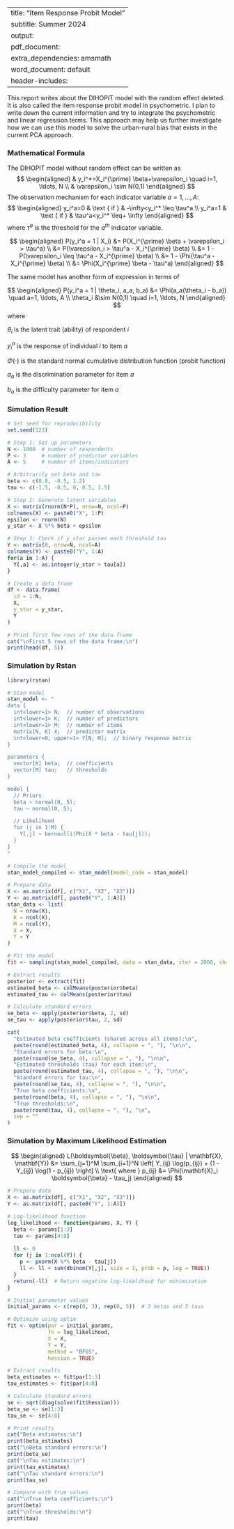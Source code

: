 
---
title: "Item Response Probit Model"
subtitle: Summer 2024
output:
  pdf_document:
    extra_dependencies: amsmath
  word_document: default
header-includes: \usepackage{amsmath}
---

This report writes about the DIHOPIT model with the random effect deleted. It is also called the item response probit model in psychometric. I plan to write down the current information and try to integrate the psychometric and linear regression terms. This approach may help us further investigate how we can use this model to solve the urban-rural bias that exists in the current PCA approach. 

### Mathematical Formula

The DIHOPIT model without random effect can be written as
$$
\begin{aligned}
& y_i^*=X_i^{\prime} \beta+\varepsilon_i \quad i=1, \ldots, N \\
& \varepsilon_i \sim N(0,1)
\end{aligned}
$$
The observation mechanism for each indicator variable $a=1, \ldots, A$:
$$
\begin{aligned}
y_i^a=0 & \text { if } & -\infty<y_i^* \leq \tau^a \\
y_i^a=1 & \text { if } & \tau^a<y_i^* \leq+ \infty
\end{aligned}
$$
where $\tau^a$ is the threshold for the $a^{th}$ indicator variable.

$$
\begin{aligned}
P(y_i^a = 1 | X_i) &= P(X_i^{\prime} \beta + \varepsilon_i > \tau^a) \\
&= P(\varepsilon_i > \tau^a - X_i^{\prime} \beta) \\
&= 1 - P(\varepsilon_i \leq \tau^a - X_i^{\prime} \beta) \\
&= 1 - \Phi(\tau^a - X_i^{\prime} \beta) \\
&= \Phi(X_i^{\prime} \beta - \tau^a)
\end{aligned}
$$

The same model has another form of expression in terms of 

$$
\begin{aligned}
P(y_i^a = 1 | \theta_i, a_a, b_a) &= \Phi(a_a(\theta_i - b_a)) \quad a=1, \ldots, A \\
\theta_i &\sim N(0,1) \quad i=1, \ldots, N 
\end{aligned}
$$
where 

$\theta_i$ is the latent trait (ability) of respondent $i$

$y_i^a$ is the response of individual $i$ to item $a$

$\Phi(\cdot)$ is the standard normal cumulative distribution function (probit function)

$a_a$ is the discrimination parameter for item $a$

$b_a$ is the difficulty parameter for item $a$


### Simulation Result 
```r
# Set seed for reproducibility
set.seed(123)

# Step 1: Set up parameters
N <- 1000  # number of respondents
P <- 3     # number of predictor variables
A <- 5     # number of items/indicators

# Arbitrarily set beta and tau
beta <- c(0.8, -0.5, 1.2)
tau <- c(-1.5, -0.5, 0, 0.5, 1.5)

# Step 2: Generate latent variables
X <- matrix(rnorm(N*P), nrow=N, ncol=P)
colnames(X) <- paste0("X", 1:P)
epsilon <- rnorm(N)
y_star <- X %*% beta + epsilon

# Step 3: Check if y_star passes each threshold tau
Y <- matrix(0, nrow=N, ncol=A)
colnames(Y) <- paste0("Y", 1:A)
for(a in 1:A) {
  Y[,a] <- as.integer(y_star > tau[a])
}

# Create a data frame
df <- data.frame(
  id = 1:N,
  X,
  y_star = y_star,
  Y
)

# Print first few rows of the data frame
cat("\nFirst 5 rows of the data frame:\n")
print(head(df, 5))
```

### Simulation by Rstan 


```r
library(rstan)

# Stan model
stan_model <- "
data {
  int<lower=1> N;  // number of observations
  int<lower=1> K;  // number of predictors
  int<lower=1> M;  // number of items
  matrix[N, K] X;  // predictor matrix
  int<lower=0, upper=1> Y[N, M];  // binary response matrix
}

parameters {
  vector[K] beta;  // coefficients
  vector[M] tau;   // thresholds
}

model {
  // Priors
  beta ~ normal(0, 5);
  tau ~ normal(0, 5);

  // Likelihood
  for (j in 1:M) {
    Y[,j] ~ bernoulli(Phi(X * beta - tau[j]));
  }
}
"

# Compile the model
stan_model_compiled <- stan_model(model_code = stan_model)

# Prepare data
X <- as.matrix(df[, c("X1", "X2", "X3")])
Y <- as.matrix(df[, paste0("Y", 1:A)])
stan_data <- list(
  N = nrow(X),
  K = ncol(X),
  M = ncol(Y),
  X = X,
  Y = Y
)

# Fit the model
fit <- sampling(stan_model_compiled, data = stan_data, iter = 2000, chains = 4)
```


```r
# Extract results
posterior <- extract(fit)
estimated_beta <- colMeans(posterior$beta)
estimated_tau <- colMeans(posterior$tau)

# Calculate standard errors
se_beta <- apply(posterior$beta, 2, sd)
se_tau <- apply(posterior$tau, 2, sd)

cat(
  "Estimated beta coefficients (shared across all items):\n",
  paste(round(estimated_beta, 4), collapse = ", "), "\n\n",
  "Standard errors for beta:\n",
  paste(round(se_beta, 4), collapse = ", "), "\n\n",
  "Estimated thresholds (tau) for each item:\n",
  paste(round(estimated_tau, 4), collapse = ", "), "\n\n",
  "Standard errors for tau:\n",
  paste(round(se_tau, 4), collapse = ", "), "\n\n",
  "True beta coefficients:\n",
  paste(round(beta, 4), collapse = ", "), "\n\n",
  "True thresholds:\n",
  paste(round(tau, 4), collapse = ", "), "\n",
  sep = ""
)
```




### Simulation by Maximum Likelihood Estimation

$$
\begin{aligned}
L(\boldsymbol{\beta}, \boldsymbol{\tau} | \mathbf{X}, \mathbf{Y}) &= \sum_{j=1}^M \sum_{i=1}^N \left[ Y_{ij} \log(p_{ij}) + (1 - Y_{ij}) \log(1 - p_{ij}) \right] \\
\text{ where } p_{ij} &= \Phi(\mathbf{X}_i \boldsymbol{\beta} - \tau_j)
\end{aligned}
$$


```r
# Prepare data
X <- as.matrix(df[, c("X1", "X2", "X3")])
Y <- as.matrix(df[, paste0("Y", 1:A)])

# Log-likelihood function
log_likelihood <- function(params, X, Y) {
  beta <- params[1:3]
  tau <- params[4:8]
  
  ll <- 0
  for (j in 1:ncol(Y)) {
    p <- pnorm(X %*% beta - tau[j])
    ll <- ll + sum(dbinom(Y[,j], size = 1, prob = p, log = TRUE))
  }
  return(-ll)  # Return negative log-likelihood for minimization
}

# Initial parameter values
initial_params <- c(rep(0, 3), rep(0, 5))  # 3 betas and 5 taus

# Optimize using optim
fit <- optim(par = initial_params, 
             fn = log_likelihood, 
             X = X, 
             Y = Y, 
             method = "BFGS", 
             hessian = TRUE)

# Extract results
beta_estimates <- fit$par[1:3]
tau_estimates <- fit$par[4:8]

# Calculate standard errors
se <- sqrt(diag(solve(fit$hessian)))
beta_se <- se[1:3]
tau_se <- se[4:8]

# Print results
cat("Beta estimates:\n")
print(beta_estimates)
cat("\nBeta standard errors:\n")
print(beta_se)
cat("\nTau estimates:\n")
print(tau_estimates)
cat("\nTau standard errors:\n")
print(tau_se)

# Compare with true values
cat("\nTrue beta coefficients:\n")
print(beta)
cat("\nTrue thresholds:\n")
print(tau)
```










